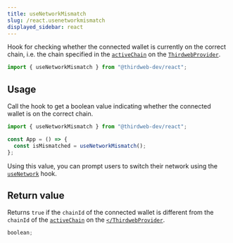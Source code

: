 ```yaml
---
title: useNetworkMismatch
slug: /react.usenetworkmismatch
displayed_sidebar: react
---
```


Hook for checking whether the connected wallet is currently on the correct chain,
i.e. the chain specified in the [`activeChain`](/react/react.thirdwebprovider#activechain) on the [`ThirdwebProvider`](/react/react.thirdwebprovider).

```jsx
import { useNetworkMismatch } from "@thirdweb-dev/react";
```

## Usage

Call the hook to get a boolean value indicating whether the connected wallet is on the correct chain.

```jsx
import { useNetworkMismatch } from "@thirdweb-dev/react";

const App = () => {
  const isMismatched = useNetworkMismatch();
};
```

Using this value, you can prompt users to switch their network using the [`useNetwork`](/react/react.useNetwork) hook.

## Return value

Returns `true` if the `chainId` of the connected wallet is different from the `chainId` of the [`activeChain`](/react/react.thirdwebprovider#activechain) on the [`</ThirdwebProvider`](/react/react.thirdwebprovider).

```ts
boolean;
```
